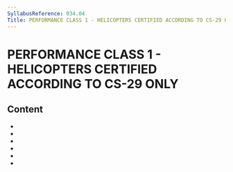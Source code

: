 ```yaml
---
SyllabusReference: 034.04
Title: PERFORMANCE CLASS 1 - HELICOPTERS CERTIFIED ACCORDING TO CS-29 ONLY
---
```


# PERFORMANCE CLASS 1 - HELICOPTERS CERTIFIED ACCORDING TO CS-29 ONLY

## Content

- <Link href="034.04.01" />
- <Link href="034.04.02" />
- <Link href="034.04.03" />
- <Link href="034.04.04" />
- <Link href="034.04.05" />
- <Link href="034.04.06" />
